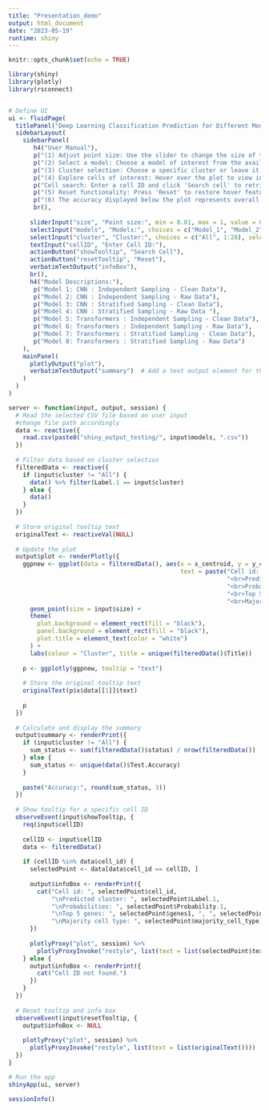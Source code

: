---
title: "Presentation_demo"
output: html_document
date: "2023-05-19"
runtime: shiny
---

```{r setup, include=FALSE}
knitr::opts_chunk$set(echo = TRUE)
```


```{r}
library(shiny)
library(plotly)
library(rsconnect)


# Define UI
ui <- fluidPage(
  titlePanel("Deep Learning Classification Prediction for Different Models"),
  sidebarLayout(
    sidebarPanel(
       h4("User Manual"),
       p("(1) Adjust point size: Use the slider to change the size of the points."),
       p("(2) Select a model: Choose a model of interest from the available options."),
       p("(3) Cluster selection: Choose a specific cluster or leave it at the default setting."),
       p("(4) Explore cells of interest: Hover over the plot to view information for each cell."),
       p("Cell search: Enter a cell ID and click 'Search cell' to retrieve specific cell information.(Sample test cases: cell 1023 and 7999)"),
       p("(5) Reset functionality: Press 'Reset' to restore hover feature."),
       p("(6) The accuracy displayed below the plot represents overall accuracy, or cluster-specific accuracy if a specific cluster is chosen.."),
       br(),
      
      sliderInput("size", "Point size:", min = 0.01, max = 1, value = 0.3),
      selectInput("models", "Models:", choices = c("Model_1", "Model_2", "Model_3", "Model_4", "Model_5", "Model_6", "Model_7", "Model_8")),
      selectInput("cluster", "Cluster:", choices = c("All", 1:28), selected = "All"),
      textInput("cellID", "Enter Cell ID:"),
      actionButton("showTooltip", "Search Cell"),
      actionButton("resetTooltip", "Reset"),
      verbatimTextOutput("infoBox"),
      br(),
      h4("Model Descriptions:"),
       p("Model 1: CNN : Independent Sampling - Clean Data"),
       p("Model 2: CNN : Independent Sampling - Raw Data"),
       p("Model 3: CNN : Stratified Sampling - Clean Data"),
       p("Model 4: CNN : Stratified Sampling - Raw Data "),
       p("Model 5: Transformers : Independent Sampling - Clean Data"),
       p("Model 6: Transformers : Independent Sampling - Raw Data"),
       p("Model 7: Transformers : Stratified Sampling - Clean Data"),
       p("Model 8: Transformers : Stratified Sampling - Raw Data")
    ),
    mainPanel(
      plotlyOutput("plot"),
      verbatimTextOutput("summary")  # Add a text output element for the summary
    )
  )
)

server <- function(input, output, session) {
  # Read the selected CSV file based on user input
  #change file path accordingly
  data <- reactive({
    read.csv(paste0("shiny_output_testing/", input$models, ".csv"))
  })
  
  # Filter data based on cluster selection
  filteredData <- reactive({
    if (input$cluster != "All") {
      data() %>% filter(Label.1 == input$cluster)
    } else {
      data()
    }
  })
  
  # Store original tooltip text
  originalText <- reactiveVal(NULL)
  
  # Update the plot
  output$plot <- renderPlotly({
    ggpnew <- ggplot(data = filteredData(), aes(x = x_centroid, y = y_centroid, colour = as.factor(Label.1),
                                                text = paste("Cell id: ", cell_id,
                                                             "<br>Predicted cluster: ", Label.1,
                                                             "<br>Probabilities: ", Probability.1,
                                                             "<br>Top 5 genes: ", genes1, ", ",genes2, ", ", genes3, ", ", genes4, ", ", genes5,
                                                             "<br>Majority cell type: ", majority_cell_type, sep = ""))) +
      geom_point(size = input$size) +
      theme(
        plot.background = element_rect(fill = "black"),
        panel.background = element_rect(fill = "black"),
        plot.title = element_text(color = "white")
      ) +
      labs(colour = "Cluster", title = unique(filteredData()$Title))
    
    p <- ggplotly(ggpnew, tooltip = "text")
    
    # Store the original tooltip text
    originalText(p$x$data[[1]]$text)
    
    p
  })
  
  # Calculate and display the summary
  output$summary <- renderPrint({
    if (input$cluster != "All") {
      sum_status <- sum(filteredData()$status) / nrow(filteredData())
    } else {
      sum_status <- unique(data()$Test.Accuracy)
    }
    
    paste("Accuracy:", round(sum_status, 3))
  })
  
  # Show tooltip for a specific cell ID
  observeEvent(input$showTooltip, {
    req(input$cellID)
    
    cellID <- input$cellID
    data <- filteredData()
    
    if (cellID %in% data$cell_id) {
      selectedPoint <- data[data$cell_id == cellID, ]
      
      output$infoBox <- renderPrint({
        cat("Cell id: ", selectedPoint$cell_id,
            "\nPredicted cluster: ", selectedPoint$Label.1,
            "\nProbabilities: ", selectedPoint$Probability.1,
            "\nTop 5 genes: ", selectedPoint$genes1, ", ", selectedPoint$genes2, ", ", selectedPoint$genes3, ", ", selectedPoint$genes4, ", ", selectedPoint$genes5,
            "\nMajority cell type: ", selectedPoint$majority_cell_type)
      })
      
      plotlyProxy("plot", session) %>%
        plotlyProxyInvoke("restyle", list(text = list(selectedPoint$text)))
    } else {
      output$infoBox <- renderPrint({
        cat("Cell ID not found.")
      })
    }
  })
  
  # Reset tooltip and info box
  observeEvent(input$resetTooltip, {
    output$infoBox <- NULL
    
    plotlyProxy("plot", session) %>%
      plotlyProxyInvoke("restyle", list(text = list(originalText())))
  })
}

# Run the app
shinyApp(ui, server)
```

```{r}
sessionInfo()
```

